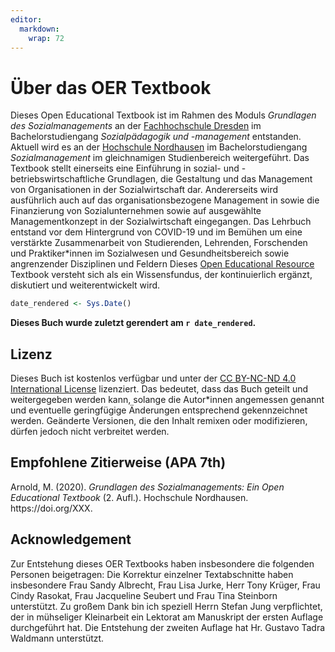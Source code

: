```yaml
---
editor: 
  markdown: 
    wrap: 72
---
```


# Über das OER Textbook {.unnumbered}

Dieses Open Educational Textbook ist im Rahmen des Moduls *Grundlagen
des Sozialmanagements* an der [Fachhochschule
Dresden](https://www.fh-dresden.de) im Bachelorstudiengang
*Sozialpädagogik und -management* entstanden. Aktuell wird es an der
[Hochschule Nordhausen](https://www.hs-nordhausen.de) im
Bachelorstudiengang *Sozialmanagement* im gleichnamigen Studienbereich
weitergeführt. Das Textbook stellt einerseits eine Einführung in sozial-
und -betriebswirtschaftliche Grundlagen, die Gestaltung und das
Management von Organisationen in der Sozialwirtschaft dar. Andererseits
wird ausführlich auch auf das organisationsbezogene Management in sowie
die Finanzierung von Sozialunternehmen sowie auf ausgewählte
Managementkonzept in der Sozialwirtschaft eingegangen. Das Lehrbuch
entstand vor dem Hintergrund von COVID-19 und im Bemühen um eine
verstärkte Zusammenarbeit von Studierenden, Lehrenden, Forschenden und
Praktiker\*innen im Sozialwesen und Gesundheitsbereich sowie
angrenzender Disziplinen und Feldern Dieses [Open Educational
Resource](https://de.wikipedia.org/wiki/Open_Educational_Resources)
Textbook versteht sich als ein Wissensfundus, der kontinuierlich
ergänzt, diskutiert und weiterentwickelt wird.

```r
date_rendered <- Sys.Date()

```


**Dieses Buch wurde zuletzt gerendert am `r date_rendered`.**

## Lizenz

Dieses Buch ist kostenlos verfügbar und unter der [CC BY-NC-ND 4.0
International
License](https://creativecommons.org/licenses/by-nc-sa/4.0/) lizenziert.
Das bedeutet, dass das Buch geteilt und weitergegeben werden kann,
solange die Autor\*innen angemessen genannt und eventuelle geringfügige
Änderungen entsprechend gekennzeichnet werden. Geänderte Versionen, die
den Inhalt remixen oder modifizieren, dürfen jedoch nicht verbreitet
werden.

## Empfohlene Zitierweise (APA 7th)

Arnold, M. (2020). *Grundlagen des Sozialmanagements: Ein Open
Educational Textbook* (2. Aufl.). Hochschule Nordhausen.
https://doi.org/XXX.

## Acknowledgement

Zur Entstehung dieses OER Textbooks haben insbesondere die folgenden
Personen beigetragen: Die Korrektur einzelner Textabschnitte haben
insbesondere Frau Sandy Albrecht, Frau Lisa Jurke, Herr Tony Krüger,
Frau Cindy Rasokat, Frau Jacqueline Seubert und Frau Tina Steinborn
unterstützt. Zu großem Dank bin ich speziell Herrn Stefan Jung
verpflichtet, der in mühseliger Kleinarbeit ein Lektorat am Manuskript
der ersten Auflage durchgeführt hat. Die Entstehung der zweiten Auflage
hat Hr. Gustavo Tadra Waldmann unterstützt.
